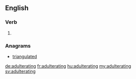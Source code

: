 ==English==

===Verb===
{{head|en}}

# {{present participle of|adulterate|lang=en}}

===Anagrams===
* [[triangulated#English|triangulated]]

[[de:adulterating]]
[[fr:adulterating]]
[[hu:adulterating]]
[[my:adulterating]]
[[sv:adulterating]]